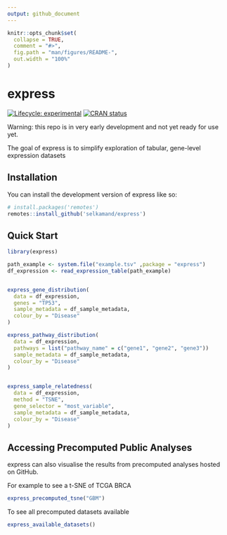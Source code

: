 ```yaml
---
output: github_document
---
```


<!-- README.md is generated from README.Rmd. Please edit that file -->

```r
knitr::opts_chunk$set(
  collapse = TRUE,
  comment = "#>",
  fig.path = "man/figures/README-",
  out.width = "100%"
)
```

# express

<!-- badges: start -->
[![Lifecycle: experimental](https://img.shields.io/badge/lifecycle-experimental-orange.svg)](https://lifecycle.r-lib.org/articles/stages.html#experimental)
[![CRAN status](https://www.r-pkg.org/badges/version/express)](https://CRAN.R-project.org/package=express)
<!-- badges: end -->

Warning: this repo is in very early development and not yet ready for use yet.

The goal of express is to simplify exploration of tabular, gene-level expression datasets 


## Installation

You can install the development version of express like so:

``` r
# install.packages('remotes')
remotes::install_github('selkamand/express')
```

## Quick Start

```r
library(express)

path_example <- system.file("example.tsv" ,package = "express")
df_expression <- read_expression_table(path_example)


express_gene_distribution(
  data = df_expression, 
  genes = "TP53", 
  sample_metadata = df_sample_metadata, 
  colour_by = "Disease"
)

express_pathway_distribution(
  data = df_expression, 
  pathways = list("pathway_name" = c("gene1", "gene2", "gene3"))
  sample_metadata = df_sample_metadata, 
  colour_by = "Disease"
)


express_sample_relatedness(
  data = df_expression, 
  method = "TSNE",
  gene_selector = "most_variable",
  sample_metadata = df_sample_metadata, 
  colour_by = "Disease"
)
```


## Accessing Precomputed Public Analyses

express can also visualise the results from precomputed analyses hosted on GitHub. 

For example to see a t-SNE of TCGA BRCA

```r
express_precomputed_tsne("GBM")
```


To see all precomputed datasets available

```r
express_available_datasets()
```



